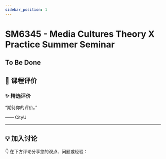 ```yaml
---
sidebar_position: 1
---
```



# SM6345 - Media Cultures Theory X Practice Summer Seminar

## To Be Done

## **💬 课程评价**

### ✨ **精选评价**
<div className={commentStyles.commentBox}>
    <p className={commentStyles.commentText}>
        “期待你的评价。”
    </p>
    <p className={commentStyles.commentAuthor}>—— CityU</p>
</div>

---

## **💡 加入讨论**

👇 在下方评论分享您的观点、问题或经验：
<Utterances />

